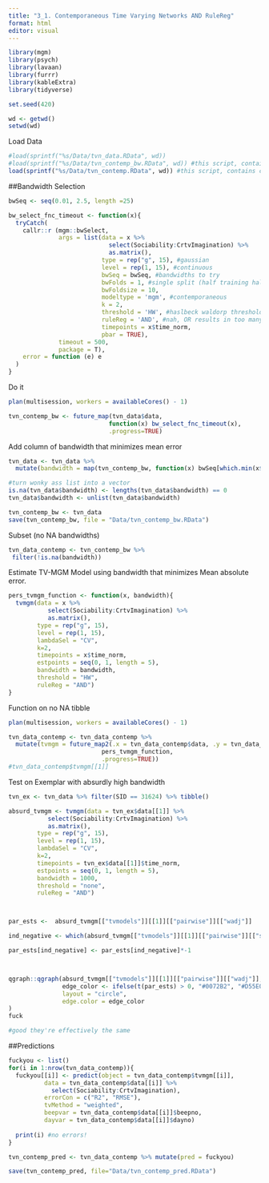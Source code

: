 ```yaml
---
title: "3_1. Contemporaneous Time Varying Networks AND RuleReg"
format: html
editor: visual
---
```


```r
library(mgm)
library(psych)
library(lavaan)
library(furrr)
library(kableExtra)
library(tidyverse)

set.seed(420)

wd <- getwd()
setwd(wd)

```

Load Data

```r
#load(sprintf("%s/Data/tvn_data.RData", wd))
#load(sprintf("%s/Data/tvn_contemp_bw.RData", wd)) #this script, contains bws
load(sprintf("%s/Data/tvn_contemp.RData", wd)) #this script, contains contemporaneous models
```

##Bandwidth Selection

```r
bwSeq <- seq(0.01, 2.5, length =25)

bw_select_fnc_timeout <- function(x){
  tryCatch(
    callr::r (mgm::bwSelect,
              args = list(data = x %>%
                            select(Sociability:CrtvImagination) %>%
                            as.matrix(),
                          type = rep("g", 15), #gaussian
                          level = rep(1, 15), #continuous
                          bwSeq = bwSeq, #bandwidths to try
                          bwFolds = 1, #single split (half training half test)
                          bwFoldsize = 10,
                          modeltype = 'mgm', #contemporaneous
                          k = 2, 
                          threshold = 'HW', #haslbeck waldorp threshold; min effect size
                          ruleReg = 'AND', #nah, OR results in too many parameters; OLD COMMENT: better complement to the time varying VAR; one way contemporaneous effects are potentially reflected by longer time spanning lagged effects
                          timepoints = x$time_norm,
                          pbar = TRUE),
              timeout = 500,
              package = T),
    error = function (e) e
  )
}

```

Do it

```r
plan(multisession, workers = availableCores() - 1)

tvn_contemp_bw <- future_map(tvn_data$data,
                            function(x) bw_select_fnc_timeout(x),
                            .progress=TRUE)

```

Add column of bandwidth that minimizes mean error

```r
tvn_data <- tvn_data %>%
  mutate(bandwidth = map(tvn_contemp_bw, function(x) bwSeq[which.min(x$meanError)]))

#turn wonky ass list into a vector
is.na(tvn_data$bandwidth) <- lengths(tvn_data$bandwidth) == 0
tvn_data$bandwidth <- unlist(tvn_data$bandwidth)

tvn_contemp_bw <- tvn_data
save(tvn_contemp_bw, file = "Data/tvn_contemp_bw.RData")
```

Subset (no NA bandwidths)

```r
tvn_data_contemp <- tvn_contemp_bw %>%
 filter(!is.na(bandwidth))
```

Estimate TV-MGM Model using bandwidth that minimizes Mean absolute error.

```r
pers_tvmgm_function <- function(x, bandwidth){
  tvmgm(data = x %>%
           select(Sociability:CrtvImagination) %>%
           as.matrix(),
        type = rep("g", 15),
        level = rep(1, 15), 
        lambdaSel = "CV",
        k=2,
        timepoints = x$time_norm, 
        estpoints = seq(0, 1, length = 5), 
        bandwidth = bandwidth,
        threshold = "HW",
        ruleReg = "AND")
}
```

Function on no NA tibble

```r
plan(multisession, workers = availableCores() - 1)

tvn_data_contemp <- tvn_data_contemp %>%
  mutate(tvmgm = future_map2(.x = tvn_data_contemp$data, .y = tvn_data_contemp$bandwidth,
                          pers_tvmgm_function,
                          .progress=TRUE))
#tvn_data_contemp$tvmgm[[1]]
```

Test on Exemplar with absurdly high bandwidth

```r
tvn_ex <- tvn_data %>% filter(SID == 31624) %>% tibble()

absurd_tvmgm <- tvmgm(data = tvn_ex$data[[1]] %>%
           select(Sociability:CrtvImagination) %>%
           as.matrix(),
        type = rep("g", 15),
        level = rep(1, 15),
        lambdaSel = "CV",
        k=2,
        timepoints = tvn_ex$data[[1]]$time_norm,
        estpoints = seq(0, 1, length = 5),
        bandwidth = 1000,
        threshold = "none",
        ruleReg = "AND")



par_ests <-  absurd_tvmgm[["tvmodels"]][[1]][["pairwise"]][["wadj"]]

ind_negative <- which(absurd_tvmgm[["tvmodels"]][[1]][["pairwise"]][["signs"]] == -1)

par_ests[ind_negative] <- par_ests[ind_negative]*-1



qgraph::qgraph(absurd_tvmgm[["tvmodels"]][[1]][["pairwise"]][["wadj"]],
               edge_color <- ifelse(t(par_ests) > 0, "#0072B2", "#D55E00"),
               layout = "circle",
               edge.color = edge_color
)
fuck

#good they're effectively the same

```

##Predictions

```r
fuckyou <- list()
for(i in 1:nrow(tvn_data_contemp)){
  fuckyou[[i]] <- predict(object = tvn_data_contemp$tvmgm[[i]],
          data = tvn_data_contemp$data[[i]] %>%
            select(Sociability:CrtvImagination), 
          errorCon = c("R2", "RMSE"),
          tvMethod = "weighted", 
          beepvar = tvn_data_contemp$data[[i]]$beepno,
          dayvar = tvn_data_contemp$data[[i]]$dayno)
  
  print(i) #no errors!
}

tvn_contemp_pred <- tvn_data_contemp %>% mutate(pred = fuckyou)

save(tvn_contemp_pred, file="Data/tvn_contemp_pred.RData")
```
